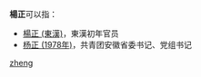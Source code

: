 '''楊正'''可以指：
* [[楊正_(東漢)|楊正 (東漢)]]，東漢初年官员
* [[杨正_(1978年)|杨正 (1978年)]]，共青团安徽省委书记、党组书记

{{disambig}}

[[Category:二字杨姓人名消歧义|zheng]]